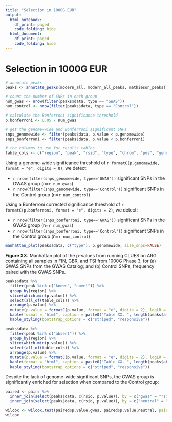 ```yaml
---
title: "Selection in 1000G EUR"
output:
  html_notebook:
    df_print: paged
    code_folding: hide
  html_document:
    df_print: paged
    code_folding: hide
---
```

# Selection in 1000G EUR

```r
# annotate peaks
peaks <- annotate_peaks(modern_all, modern_all_peaks, mathieson_peaks)

# count the number of SNPs in each group
num_gwas <- nrow(filter(peaks$data, type == "GWAS"))
num_control <- nrow(filter(peaks$data, type == "Control"))

# calculate the Bonferroni significance threshold
p.bonferroni <- 0.05 / num_gwas

# get the genome-wide and Bonferroni significant SNPs
snps_genomewide <- filter(peaks$data, p.value < p.genomewide)
snps_bonferroni <- filter(peaks$data, p.value < p.bonferroni)

# the columns to use for results tables
table_cols <- c("region", "peak", "rsid", "type", "chrom", "pos", "genes", "gwascat", "logLR", "p.value", "s")
```

Using a genome-wide significance threshold of `r formatC(p.genomewide, format = "e", digits = 0)`, we detect:

* `r nrow(filter(snps_genomewide, type=='GWAS'))` significant SNPs in the GWAS group (n=`r num_gwas`)
* `r nrow(filter(snps_genomewide, type=='Control'))` significant SNPs in the Control group (n=`r num_control`)

Using a Bonferroni corrected significance threshold of `r formatC(p.bonferroni, format = "e", digits = 2)`, we detect:

* `r nrow(filter(snps_bonferroni, type=='GWAS'))` significant SNPs in the GWAS group (n=`r num_gwas`)
* `r nrow(filter(snps_bonferroni, type=='Control'))` significant SNPs in the Control group (n=`r num_control`)

```r
manhattan_plot(peaks$data, c("type"), p.genomewide, size_snps=FALSE)
```

**Figure XX.** Manhattan plot of the p-values from running CLUES on ARG containing all samples in FIN, GBR, and TSI from 1000G Phase 3, for (a) GWAS SNPs from the GWAS Catalog; and (b) Control SNPs, frequency paired with the GWAS SNPs.

```r
peaks$data %>%
  filter(peak %in% c("known", "novel")) %>%
  group_by(region) %>%
  slice(which.min(p.value)) %>%
  select(all_of(table_cols)) %>%
  arrange(p.value) %>%
  mutate(p.value = formatC(p.value, format = "e", digits = 2), logLR = round(logLR)) %>%
  kable(format = "html", caption = paste0("Table XX. ", length(peaks$all), " genome-wide significant peaks in aDNA time series (", length(peaks$novel), " novel and ", length(peaks$known), " previously characterised)")) %>%
  kable_styling(bootstrap_options = c("striped", "responsive"))
```

```r
peaks$data %>%
  filter(peak %in% c("absent")) %>%
  group_by(region) %>%
  slice(which.min(p.value)) %>%
  select(all_of(table_cols)) %>%
  arrange(p.value) %>%
  mutate(p.value = formatC(p.value, format = "e", digits = 2), logLR = round(logLR)) %>%
  kable(format = "html", caption = paste0("Table XX. ", length(peaks$absent), " previouly characterised peaks which were not significant in this analysis")) %>%
  kable_styling(bootstrap_options = c("striped", "responsive"))
```

Despite the lack of genome-wide significant SNPs, the GWAS group is significantly enriched for selection when compared to the Control group:
```r
paired <- pairs %>%
  inner_join(select(peaks$data, c(rsid, p.value)), by = c("gwas" = "rsid")) %>%
  inner_join(select(peaks$data, c(rsid, p.value)), by = c("neutral" = "rsid"), suffix = c(".gwas", ".neutral"))

wilcox <- wilcox.test(paired$p.value.gwas, paired$p.value.neutral, paired = TRUE, alternative = "less")
wilcox
```
